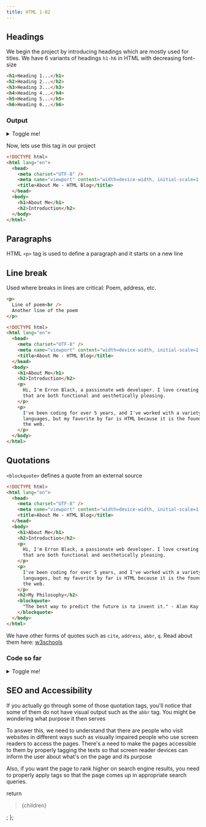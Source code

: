 ```yaml
---
title: HTML 1-02
---
```



## Headings

We begin the project by introducing headings which are mostly used for titles. We have 6 variants of headings `h1-h6` in HTML with decreasing font-size

```html
<h1>Heading 1...</h1>
<h2>Heading 2...</h2>
<h3>Heading 3...</h3>
<h4>Heading 4...</h4>
<h5>Heading 5...</h5>
<h6>Heading 6...</h6>
```

### Output

<details>
  <summary>Toggle me!</summary>

<HtmlOutput>
  <h1>Heading 1...</h1>
  <h2>Heading 2...</h2>
  <h3>Heading 3...</h3>
  <h4>Heading 4...</h4>
  <h5>Heading 5...</h5>
  <h6>Heading 6...</h6>
</HtmlOutput>

</details>

Now, lets use this tag in our project

```html title="/html_basics/index.html" {6,9-10}
<!DOCTYPE html>
<html lang="en">
  <head>
    <meta charset="UTF-8" />
    <meta name="viewport" content="width=device-width, initial-scale=1.0" />
    <title>About Me - HTML Blog</title>
  </head>
  <body>
    <h1>About Me</h1>
    <h2>Introduction</h2>
  </body>
</html>
```

## Paragraphs

HTML `<p>` tag is used to define a paragraph and it starts on a new line

## Line break

Used where breaks in lines are critical: Poem, address, etc.

```html
<p>
  Line of poem<br />
  Another line of the poem
</p>
```

```html title="/html_basics/index.html" showLineNumbers {11-19}
<!DOCTYPE html>
<html lang="en">
  <head>
    <meta charset="UTF-8" />
    <meta name="viewport" content="width=device-width, initial-scale=1.0" />
    <title>About Me - HTML Blog</title>
  </head>
  <body>
    <h1>About Me</h1>
    <h2>Introduction</h2>
    <p>
      Hi, I'm Erron Black, a passionate web developer. I love creating websites
      that are both functional and aesthetically pleasing.
    </p>
    <p>
      I've been coding for over 5 years, and I've worked with a variety of
      languages, but my favorite by far is HTML because it is the foundation of
      the web.
    </p>
  </body>
</html>
```

## Quotations

`<blockquote>` defines a quote from an external source

```html title="/html_basics/index.html" showLineNumbers {20-23}
<!DOCTYPE html>
<html lang="en">
  <head>
    <meta charset="UTF-8" />
    <meta name="viewport" content="width=device-width, initial-scale=1.0" />
    <title>About Me - HTML Blog</title>
  </head>
  <body>
    <h1>About Me</h1>
    <h2>Introduction</h2>
    <p>
      Hi, I'm Erron Black, a passionate web developer. I love creating websites
      that are both functional and aesthetically pleasing.
    </p>
    <p>
      I've been coding for over 5 years, and I've worked with a variety of
      languages, but my favorite by far is HTML because it is the foundation of
      the web.
    </p>
    <h2>My Philosophy</h2>
    <blockquote>
      "The best way to predict the future is to invent it." - Alan Kay
    </blockquote>
  </body>
</html>
```

We have other forms of quotes such as `cite`, `address`, `abbr`, `q`. Read about them here: [w3schools](https://www.w3schools.com/html/html_quotation_elements.asp)

### Code so far

<details>
<summary>Toggle me!</summary>

<HtmlOutput>
        <h1>About Me</h1>
        <h2>Introduction</h2>
        <p>
            Hi, I'm Erron Black, a passionate web developer. I love creating
            websites that are both functional and aesthetically pleasing.
        </p>
        <p>
            I've been coding for over 5 years, and I've worked with a variety of
            languages, but my favorite by far is HTML because it is the
            foundation of the web.
        </p>
        <h2>My Philosophy</h2>
        <Blockquote>
            "The best way to predict the future is to invent it." - Alan Kay
        </Blockquote>
</HtmlOutput>
</details>

## SEO and Accessibility

If you actually go through some of those quotation tags, you'll notice that some of them do not have visual output such as the `abbr` tag. You might be wondering what purpose it then serves

To answer this, we need to understand that there are people who visit websites in different ways such as visually impaired people who use screen readers to access the pages. There's a need to make the pages accessible to them by properly tagging the texts so that screen reader devices can inform the user about what's on the page and its purpose

Also, if you want the page to rank higher on search engine results, you need to properly apply tags so that the page comes up in appropriate search queries.

  return <blockquote>{children}</blockquote>;
};
